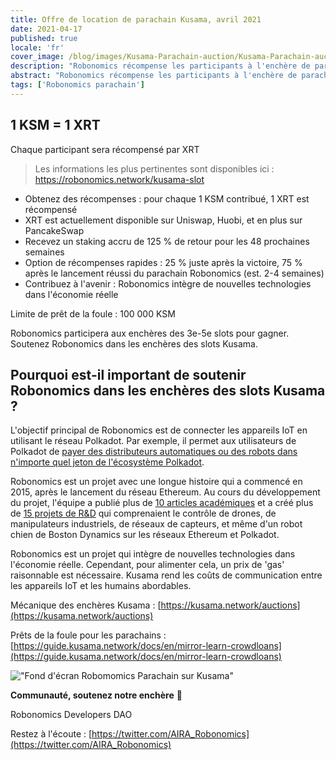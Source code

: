 ```yaml
---
title: Offre de location de parachain Kusama, avril 2021
date: 2021-04-17
published: true
locale: 'fr'
cover_image: /blog/images/Kusama-Parachain-auction/Kusama-Parachain-auction.jpg
description: "Robonomics récompense les participants à l'enchère de parachain Kusama !"
abstract: "Robonomics récompense les participants à l'enchère de parachain Kusama !"
tags: ['Robonomics parachain']
---
```


<div class="animate-inside">

## 1 KSM = 1 XRT

</div>

<div class="text_abstract layout layout__text animate post_abstract in-viewport animate-inside">

Chaque participant sera récompensé par XRT

</div>

> Les informations les plus pertinentes sont disponibles ici : https://robonomics.network/kusama-slot

- Obtenez des récompenses : pour chaque 1 KSM contribué, 1 XRT est récompensé
- XRT est actuellement disponible sur Uniswap, Huobi, et en plus sur PancakeSwap
- Recevez un staking accru de 125 % de retour pour les 48 prochaines semaines
- Option de récompenses rapides : 25 % juste après la victoire, 75 % après le lancement réussi du parachain Robonomics (est. 2-4 semaines)
- Contribuez à l'avenir : Robonomics intègre de nouvelles technologies dans l'économie réelle

Limite de prêt de la foule : 100 000 KSM

Robonomics participera aux enchères des 3e-5e slots pour gagner. Soutenez Robonomics dans les enchères des slots Kusama.

<section class="animate-inside">

## Pourquoi est-il important de soutenir Robonomics dans les enchères des slots Kusama ?

</section>

L'objectif principal de Robonomics est de connecter les appareils IoT en utilisant le réseau Polkadot. Par exemple, il permet aux utilisateurs de Polkadot de [payer des distributeurs automatiques ou des robots dans n'importe quel jeton de l'écosystème Polkadot](https://robonomics.network/blog/robobank-introduction/).

Robonomics est un projet avec une longue histoire qui a commencé en 2015, après le lancement du réseau Ethereum. Au cours du développement du projet, l'équipe a publié plus de [10 articles académiques](https://robonomics.network/community#science) et a créé plus de [15 projets de R&D](https://wiki.robonomics.network/docs/en/r-and-d-based-on-robonomics-network/) qui comprenaient le contrôle de drones, de manipulateurs industriels, de réseaux de capteurs, et même d'un robot chien de Boston Dynamics sur les réseaux Ethereum et Polkadot.

Robonomics est un projet qui intègre de nouvelles technologies dans l'économie réelle. Cependant, pour alimenter cela, un prix de 'gas' raisonnable est nécessaire. Kusama rend les coûts de communication entre les appareils IoT et les humains abordables.

Mécanique des enchères Kusama : [https://kusama.network/auctions](https://kusama.network/auctions)

Prêts de la foule pour les parachains : [https://guide.kusama.network/docs/en/mirror-learn-crowdloans](https://guide.kusama.network/docs/en/mirror-learn-crowdloans)

<section class="animate-inside">

!["Fond d'écran Robomomics Parachain sur Kusama"](/blog/images/Kusama-Parachain-auction/wallpaper_KUSAMA_6.jpg)

</section>

**Communauté, soutenez notre enchère** 🦾

Robonomics Developers DAO

Restez à l'écoute : [https://twitter.com/AIRA_Robonomics](https://twitter.com/AIRA_Robonomics)